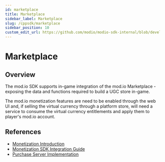 ```yaml
---
id: marketplace
title: Marketplace
sidebar_label: Marketplace
slug: /cppsdk/marketplace
sidebar_position: 10
custom_edit_url: https://github.com/modio/modio-sdk-internal/blob/develop/doc/marketplace.mdx
---
```


# Marketplace

## Overview

The mod.io SDK supports in-game integration of the mod.io Marketplace - exposing the data and functions required to build a UGC store in-game.

The mod.io monetization features are need to be enabled through the web UI and, if selling the virtual currency through a platform store, will need a service to consume the virtual currency entitlements and apply them to player's mod.io account.

## References

* [Monetization Introduction](/monetization)
* [Monetization SDK Integration Guide](getting-started#sdk-quick-start-monetization)
* [Purchase Server Implementation](/web-services/marketplace/overview)
